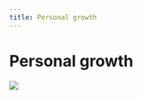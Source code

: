 ```yaml
---
title: Personal growth
---
```


# Personal growth


![](https://raw.githubusercontent.com/susuyan/media/main/wiki.susuyan/2025-05/personal_growth.png)

